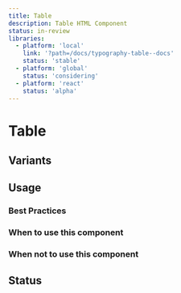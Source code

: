 ```yaml
---
title: Table
description: Table HTML Component
status: in-review
libraries:
  - platform: 'local'
    link: '?path=/docs/typography-table--docs'
    status: 'stable'
  - platform: 'global'
    status: 'considering'
  - platform: 'react'
    status: 'alpha'
---
```


# Table

## Variants

## Usage

### Best Practices

### When to use this component

### When not to use this component

## Status

<ComponentStatusBlock componentId="table" />

